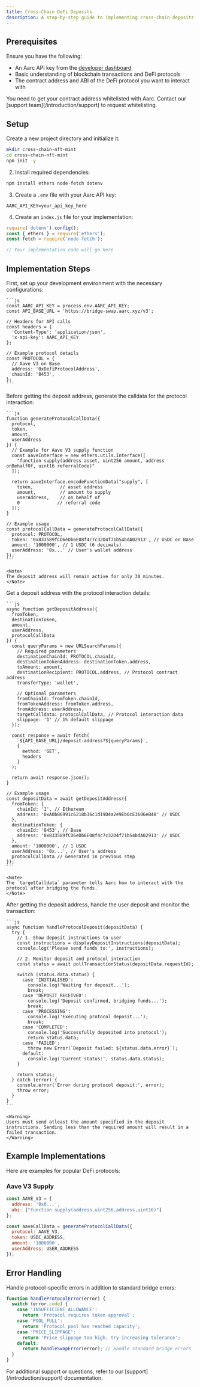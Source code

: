 ```yaml
---
title: Cross-Chain DeFi Deposits
description: A step-by-step guide to implementing cross-chain deposits into DeFi protocols using the Execution API.
---
```


## Prerequisites

Ensure you have the following:
- An Aarc API key from the [developer dashboard](https://dashboard.aarc.xyz)
- Basic understanding of blockchain transactions and DeFi protocols
- The contract address and ABI of the DeFi protocol you want to interact with

<Warning>
You need to get your contract address whitelisted with Aarc. Contact our [support team](/introduction/support) to request whitelisting.
</Warning>

## Setup

Create a new project directory and initialize it:
```bash
mkdir cross-chain-nft-mint
cd cross-chain-nft-mint
npm init -y
```

2. Install required dependencies:
```bash
npm install ethers node-fetch dotenv
```

3. Create a `.env` file with your Aarc API key:
```env
AARC_API_KEY=your_api_key_here
```

4. Create an `index.js` file for your implementation:
```js
require('dotenv').config();
const { ethers } = require('ethers');
const fetch = require('node-fetch');

// Your implementation code will go here
```

## Implementation Steps

<Steps>
  <Step title="Setup Environment">
    First, set up your development environment with the necessary configurations:

    ```js
    const AARC_API_KEY = process.env.AARC_API_KEY;
    const API_BASE_URL = 'https://bridge-swap.aarc.xyz/v3';

    // Headers for API calls
    const headers = {
      'Content-Type': 'application/json',
      'x-api-key': AARC_API_KEY
    };

    // Example protocol details
    const PROTOCOL = {
      // Aave V3 on Base
      address: '0xDefiProtocolAddress',
      chainId: '8453',
    };
    ```
  </Step>

  <Step title="Generate Protocol Call Data">
    Before getting the deposit address, generate the calldata for the protocol interaction:

    ```js
    function generateProtocolCallData({
      protocol,
      token,
      amount,
      userAddress
    }) {
      // Example for Aave V3 supply function
      const aaveInterface = new ethers.utils.Interface([
        "function supply(address asset, uint256 amount, address onBehalfOf, uint16 referralCode)"
      ]);

      return aaveInterface.encodeFunctionData("supply", [
        token,          // asset address
        amount,         // amount to supply
        userAddress,    // on behalf of
        0              // referral code
      ]);
    }

    // Example usage
    const protocolCallData = generateProtocolCallData({
      protocol: PROTOCOL,
      token: '0x833589fCD6eDb6E08f4c7c32D4f71b54bdA02913', // USDC on Base
      amount: '1000000', // 1 USDC (6 decimals)
      userAddress: '0x...' // User's wallet address
    });
    ```

    <Note>
    The deposit address will remain active for only 30 minutes.
    </Note>
  </Step>

  <Step title="Get Deposit Address">
    Get a deposit address with the protocol interaction details:

    ```js
    async function getDepositAddress({
      fromToken,
      destinationToken,
      amount,
      userAddress,
      protocolCallData
    }) {
      const queryParams = new URLSearchParams({
        // Required parameters
        destinationChainId: PROTOCOL.chainId,
        destinationTokenAddress: destinationToken.address,
        toAmount: amount,
        destinationRecipient: PROTOCOL.address, // Protocol contract address
        transferType: 'wallet',
        
        // Optional parameters
        fromChainId: fromToken.chainId,
        fromTokenAddress: fromToken.address,
        fromAddress: userAddress,
        targetCalldata: protocolCallData, // Protocol interaction data
        slippage: '1' // 1% default slippage
      });

      const response = await fetch(
        `${API_BASE_URL}/deposit-address?${queryParams}`,
        {
          method: 'GET',
          headers
        }
      );

      return await response.json();
    }

    // Example usage
    const depositData = await getDepositAddress({
      fromToken: {
        chainId: '1', // Ethereum
        address: '0xA0b86991c6218b36c1d19D4a2e9Eb0cE3606eB48' // USDC
      },
      destinationToken: {
        chainId: '8453', // Base
        address: '0x833589fCD6eDb6E08f4c7c32D4f71b54bdA02913' // USDC
      },
      amount: '1000000', // 1 USDC
      userAddress: '0x...', // User's address
      protocolCallData // Generated in previous step
    });
    ```

    <Note>
    The `targetCalldata` parameter tells Aarc how to interact with the protocol after bridging the funds.
    </Note>
  </Step>

  <Step title="Handle User Deposit and Monitor Status">
    After getting the deposit address, handle the user deposit and monitor the transaction:

    ```js
    async function handleProtocolDeposit(depositData) {
      try {
        // 1. Show deposit instructions to user
        const instructions = displayDepositInstructions(depositData);
        console.log('Please send funds to:', instructions);

        // 2. Monitor deposit and protocol interaction
        const status = await pollTransactionStatus(depositData.requestId);
        
        switch (status.data.status) {
          case 'INITIALISED':
            console.log('Waiting for deposit...');
            break;
          case 'DEPOSIT_RECEIVED':
            console.log('Deposit confirmed, bridging funds...');
            break;
          case 'PROCESSING':
            console.log('Executing protocol deposit...');
            break;
          case 'COMPLETED':
            console.log('Successfully deposited into protocol');
            return status.data;
          case 'FAILED':
            throw new Error(`Deposit failed: ${status.data.error}`);
          default:
            console.log('Current status:', status.data.status);
        }

        return status;
      } catch (error) {
        console.error('Error during protocol deposit:', error);
        throw error;
      }
    }
    ```

    <Warning>
    Users must send atleast the amount specified in the deposit instructions. Sending less than the required amount will result in a failed transaction.
    </Warning>
  </Step>
</Steps>

## Example Implementations

Here are examples for popular DeFi protocols:

### Aave V3 Supply

```js
const AAVE_V3 = {
  address: '0x0...',
  abi: ["function supply(address,uint256,address,uint16)"]
};

const aaveCallData = generateProtocolCallData({
  protocol: AAVE_V3,
  token: USDC_ADDRESS,
  amount: '1000000',
  userAddress: USER_ADDRESS
});
```

## Error Handling

Handle protocol-specific errors in addition to standard bridge errors:

```js
function handleProtocolError(error) {
  switch (error.code) {
    case 'INSUFFICIENT_ALLOWANCE':
      return 'Protocol requires token approval';
    case 'POOL_FULL':
      return 'Protocol pool has reached capacity';
    case 'PRICE_SLIPPAGE':
      return 'Price slippage too high, try increasing tolerance';
    default:
      return handleSwapError(error); // Handle standard bridge errors
  }
}
```

<Note>
For additional support or questions, refer to our [support](/introduction/support) documentation.
</Note>
